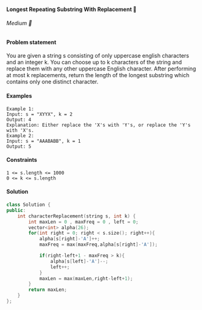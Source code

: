#### Longest Repeating Substring With Replacement 🎯

###### Medium 🤨

#### Problem statement
You are given a string s consisting of only uppercase english characters and an integer k. You can choose up to k characters of the
string and replace them with any other uppercase English character.
After performing at most k replacements, return the length of the longest substring which contains only one distinct character.
#### Examples
```
Example 1:
Input: s = "XYYX", k = 2
Output: 4
Explanation: Either replace the 'X's with 'Y's, or replace the 'Y's with 'X's.
Example 2:
Input: s = "AAABABB", k = 1
Output: 5
```
#### Constraints
```
1 <= s.length <= 1000
0 <= k <= s.length
```
#### Solution
```cpp
class Solution {
public:
    int characterReplacement(string s, int k) {
        int maxLen = 0 , maxFreq = 0 , left = 0;
        vector<int> alpha(26);
        for(int right = 0; right < s.size(); right++){
            alpha[s[right]-'A']++;
            maxFreq = max(maxFreq,alpha[s[right]-'A']);

            if(right-left+1 - maxFreq > k){
                alpha[s[left]-'A']--;
                left++;
            }
            maxLen = max(maxLen,right-left+1);
        }
        return maxLen;
    }
};
```